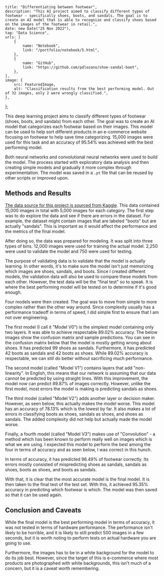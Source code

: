     title: "Differentiating between footwear",
    description: "This AI project aimed to classify different types of footwear - specifically shoes, boots, and sandals. The goal is to create an AI model that is able to recognize and classify shoes based on the images of the footwear in retail.",
    date: new Date("25 Nov 2022"),
    tag: "Data Science",
    urls: [
        {
            name: "Notebook",
            link: "/portfolio/notebook/5.html",
        },
        {
            name: "GitHub",
            link: "https://github.com/pdlozano/shoe-sandal-boot",
        },
    ],
    image: {
        src: FeaturedImage,
        alt: "Classification results from the best performing model. Out of 32 images, only 2 were wrongly classified.",
    },
};

This deep learning project aims to classify different types of footwear (shoes, boots, and sandals)
from each other. The goal was to create an AI model that categorizes each footwear based on their
images. This model can be used to help sort different products in an e-commerce website focusing
on footwear to help save time categorizing. 15,000 images were used for this task and an accuracy of
95.54% was achieved with the best performing model.

Both neural networks and convolutional neural networks were used to build the model. The process
started with exploratory data analysis and then creating simple models and gradually it more
complex through experimentation. The model was saved in a `.pt` file that can be reused by other
scripts or improved upon.

## Methods and Results

[The data source for this project is sourced from Kaggle][0]. This data contained 15,000 images in
total with 5,000 images for each category. The first step was to do explore the data and see if
there are errors in the dataset. For example, the dataset might contain images that are labeled
"boots" but are actually "sandals". This is important as it would affect the performance and the
metrics of the final model.

<PostImage src={Image1} alt="Nine sample images from the dataset" />

After doing so, the data was prepared for modeling. It was split into three types of bins. 12,000
images were used for training the actual model. 2,250 were used to validate the model and 750 were
used for testing.

The purpose of validating data is to validate that the model is actually learning. In other words,
it's to make sure the model isn't just memorizing which images are shoes, sandals, and boots.
Since I created different models, the validation data will also be used to compare these models
from each other. However, the test data will be the "final test" so to speak. It is where the best
performing model will be tested on to determine if it's good enough.

Four models were then created. The goal was to move from simple to more complex rather than the
other way around. Since complexity usually has a performance tradeoff in terms of speed, I did
simple first to ensure that I am not over engineering.

The first model (I call it "Model V0") is the simplest model containing only two layers. It was
able to achieve respectable 89.02% accuracy. The below images show the confusion matrix and sample
predictions. You can see in the confusion matrix below that the model is mostly getting wrong about
shoes. It has predicted 99 shoes as sandals. Furthermore, it has predicted 42 boots as sandals and
42 boots as shoes. While 89.02% accuracy is respectable, we can still do better without sacrificing
much performance.

<PostImage
    src={Image2} mobile={Image2Mobile}
    alt="A confusion matrix and sample results from the first model (Model V0)"
/>

The second model (called "Model V1") contains layers that add "non-linearity". In English, this
means that our network is assuming that our data cannot be predicted by using straight lines.
With this improvement, the model now can predict 89.87% of images correctly. However, unlike
the first model, most errors the model is making is predicting sandals as shoes.

<PostImage
    src={Image3} mobile={Image3Mobile}
    alt="A confusion matrix and sample results from the first model (Model V1)"
/>

The third model (called "Model V2") adds another layer or decision maker. However, as seen
below, this actually makes the model worse. This model has an accuracy of 78.13% which is
the lowest by far. It also makes a lot of errors in classifying boots as shoes, sandals as
shoes, and shoes as sandals. The added complexity did not help but actually made the model
worse.

<PostImage
    src={Image4} mobile={Image4Mobile}
    alt="A confusion matrix and sample results from the first model (Model V2)"
/>

Finally, a fourth model (called "Model V3") makes use of "Convolution" - a method which has
been known to perform really well on images which is what we are using. I expected this
model to perform the best among the four in terms of accuracy and as seen below, I was
correct in this hunch.

In terms of accuracy, it has predicted 96.49% of footwear correctly. Its errors mostly
consisted of mispredicting shoes as sandals, sandals as shoes, boots as shoes, and
boots as sandals.

<PostImage
    src={Image5} mobile={Image5Mobile}
    alt="A confusion matrix and sample results from the first model (Model V3)"
/>

With that, it is clear that the most accurate model is the final model. It is then taken
to the final test of the test set. With this, it achieved 95.35% accuracy in predicting
which footwear is which. The model was then saved so that it can be used again.

## Conclusion and Caveats

While the final model is the best performing model in terms of accuracy, it was not tested
in terms of hardware performance. The performance isn't likely to be horrible, and it is
likely to still predict 500 images in a few seconds, but it is worth noting to perform
tests on actual hardware you are going to use.

Furthermore, the images has to be in a white background for the model to do its job best.
However, since the target of this is e-commerce where most products are photographed with
white backgrounds, this isn't much of a concern, but it is a caveat worth remembering.

[0]: https://www.kaggle.com/datasets/hasibalmuzdadid/shoe-vs-sandal-vs-boot-dataset-15k-images

